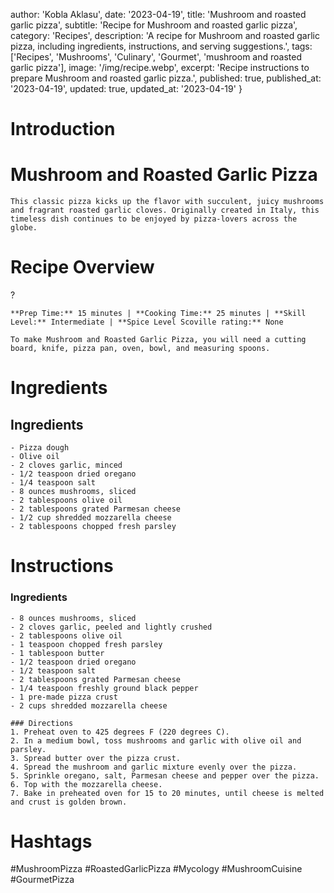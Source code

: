 
  author: 'Kobla Aklasu',
  date: '2023-04-19',
  title: 'Mushroom and roasted garlic pizza',
  subtitle: 'Recipe for Mushroom and roasted garlic pizza',
  category: 'Recipes',
  description: 'A recipe for Mushroom and roasted garlic pizza, including ingredients, instructions, and serving suggestions.',
  tags: ['Recipes', 'Mushrooms', 'Culinary', 'Gourmet', 'mushroom and roasted garlic pizza'],
  image: '/img/recipe.webp',
  excerpt: 'Recipe instructions to prepare Mushroom and roasted garlic pizza.',
  published: true,
  published_at: '2023-04-19',
  updated: true,
  updated_at: '2023-04-19'
}


  # Introduction

# Mushroom and Roasted Garlic Pizza
    
    This classic pizza kicks up the flavor with succulent, juicy mushrooms and fragrant roasted garlic cloves. Originally created in Italy, this timeless dish continues to be enjoyed by pizza-lovers across the globe.

# Recipe Overview

?
    
    **Prep Time:** 15 minutes | **Cooking Time:** 25 minutes | **Skill Level:** Intermediate | **Spice Level Scoville rating:** None 
    
    To make Mushroom and Roasted Garlic Pizza, you will need a cutting board, knife, pizza pan, oven, bowl, and measuring spoons.

# Ingredients

## Ingredients
    - Pizza dough
    - Olive oil
    - 2 cloves garlic, minced
    - 1/2 teaspoon dried oregano
    - 1/4 teaspoon salt
    - 8 ounces mushrooms, sliced
    - 2 tablespoons olive oil
    - 2 tablespoons grated Parmesan cheese
    - 1/2 cup shredded mozzarella cheese
    - 2 tablespoons chopped fresh parsley

# Instructions

### Ingredients
    - 8 ounces mushrooms, sliced
    - 2 cloves garlic, peeled and lightly crushed
    - 2 tablespoons olive oil
    - 1 teaspoon chopped fresh parsley
    - 1 tablespoon butter
    - 1/2 teaspoon dried oregano
    - 1/2 teaspoon salt
    - 2 tablespoons grated Parmesan cheese
    - 1/4 teaspoon freshly ground black pepper
    - 1 pre-made pizza crust 
    - 2 cups shredded mozzarella cheese 
    
    ### Directions 
    1. Preheat oven to 425 degrees F (220 degrees C).
    2. In a medium bowl, toss mushrooms and garlic with olive oil and parsley. 
    3. Spread butter over the pizza crust. 
    4. Spread the mushroom and garlic mixture evenly over the pizza. 
    5. Sprinkle oregano, salt, Parmesan cheese and pepper over the pizza. 
    6. Top with the mozzarella cheese. 
    7. Bake in preheated oven for 15 to 20 minutes, until cheese is melted and crust is golden brown.

# Hashtags

#MushroomPizza #RoastedGarlicPizza #Mycology #MushroomCuisine #GourmetPizza



